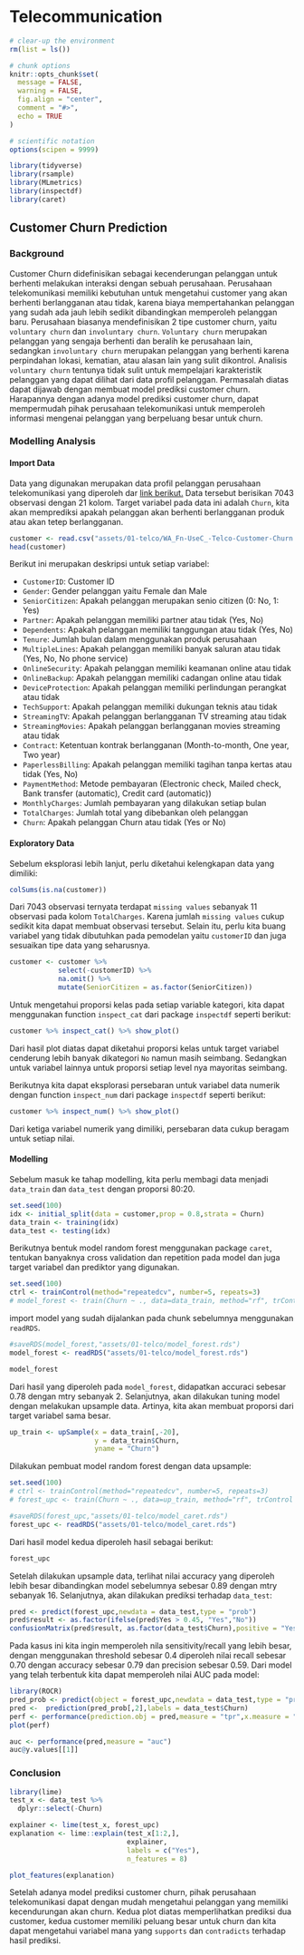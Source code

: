 # Telecommunication

```r
# clear-up the environment
rm(list = ls())

# chunk options
knitr::opts_chunk$set(
  message = FALSE,
  warning = FALSE,
  fig.align = "center",
  comment = "#>",
  echo = TRUE
)

# scientific notation
options(scipen = 9999)
```

```r
library(tidyverse)
library(rsample)
library(MLmetrics)
library(inspectdf)
library(caret)
```


## Customer Churn Prediction

### Background

Customer Churn didefinisikan sebagai kecenderungan pelanggan untuk berhenti melakukan interaksi dengan sebuah perusahaan. Perusahaan telekomunikasi memiliki kebutuhan untuk mengetahui customer yang akan berhenti berlangganan atau tidak, karena biaya mempertahankan pelanggan yang sudah ada jauh lebih sedikit dibandingkan memperoleh pelanggan baru. Perusahaan biasanya mendefinisikan 2 tipe customer churn, yaitu `voluntary churn` dan `involuntary churn`. `Voluntary churn` merupakan pelanggan yang sengaja berhenti dan beralih ke perusahaan lain, sedangkan `involuntary churn` merupakan pelanggan yang berhenti karena perpindahan lokasi, kematian, atau alasan lain yang sulit dikontrol. Analisis `voluntary churn` tentunya tidak sulit untuk mempelajari karakteristik pelanggan yang dapat dilihat dari data profil pelanggan. Permasalah diatas dapat dijawab dengan membuat model prediksi customer churn. Harapannya dengan adanya model prediksi customer churn, dapat mempermudah pihak perusahaan telekomunikasi untuk memperoleh informasi mengenai pelanggan yang berpeluang besar untuk churn.



### Modelling Analysis

#### Import Data

Data yang digunakan merupakan data profil pelanggan perusahaan telekomunikasi yang diperoleh dar [link berikut.](https://www.kaggle.com/blastchar/telco-customer-churn) Data tersebut berisikan 7043 observasi dengan 21 kolom. Target variabel pada data ini adalah `Churn`, kita akan memprediksi apakah pelanggan akan berhenti berlangganan produk atau akan tetep berlangganan.

```r
customer <- read.csv("assets/01-telco/WA_Fn-UseC_-Telco-Customer-Churn.csv")
head(customer)
```

Berikut ini merupakan deskripsi untuk setiap variabel:

* `CustomerID`: Customer ID
* `Gender`: Gender pelanggan yaitu Female dan Male
* `SeniorCitizen`: Apakah pelanggan merupakan senio citizen (0: No, 1: Yes)
* `Partner`: Apakah pelanggan memiliki partner atau tidak (Yes, No)
* `Dependents`: Apakah pelanggan memiliki tanggungan atau tidak (Yes, No)
* `Tenure`: Jumlah bulan dalam menggunakan produk perusahaan
* `MultipleLines`: Apakah pelanggan memiliki banyak saluran atau tidak (Yes, No, No phone service)
* `OnlineSecurity`: Apakah pelanggan memiliki keamanan online atau tidak 
* `OnlineBackup`: Apakah pelanggan memiliki cadangan online atau tidak
* `DeviceProtection`: Apakah pelanggan memiliki perlindungan perangkat atau tidak
* `TechSupport`: Apakah pelanggan memiliki dukungan teknis atau tidak
* `StreamingTV`: Apakah pelanggan berlangganan TV streaming atau tidak
* `StreamingMovies`: Apakah pelanggan berlangganan movies streaming atau tidak
* `Contract`: Ketentuan kontrak berlangganan (Month-to-month, One year, Two year)
* `PaperlessBilling`: Apakah pelanggan memiliki tagihan tanpa kertas atau tidak (Yes, No)
* `PaymentMethod`: Metode pembayaran (Electronic check, Mailed check, Bank transfer (automatic), Credit card (automatic))
* `MonthlyCharges`: Jumlah pembayaran yang dilakukan setiap bulan
* `TotalCharges`: Jumlah total yang dibebankan oleh pelanggan
* `Churn`: Apakah pelanggan Churn atau tidak (Yes or No)

#### Exploratory Data

Sebelum eksplorasi lebih lanjut, perlu diketahui kelengkapan data yang dimiliki:
```r
colSums(is.na(customer))
```

Dari 7043 observasi ternyata terdapat `missing values` sebanyak 11 observasi pada kolom `TotalCharges`. Karena jumlah `missing values` cukup sedikit kita dapat membuat observasi tersebut. Selain itu, perlu kita buang variabel yang tidak dibutuhkan pada pemodelan yaitu `customerID` dan juga sesuaikan tipe data yang seharusnya.
```r
customer <- customer %>% 
            select(-customerID) %>% 
            na.omit() %>% 
            mutate(SeniorCitizen = as.factor(SeniorCitizen)) 
```

Untuk mengetahui proporsi kelas pada setiap variable kategori, kita dapat menggunakan function `inspect_cat` dari package `inspectdf` seperti berikut:
```r
customer %>% inspect_cat() %>% show_plot()
```

Dari hasil plot diatas dapat diketahui proporsi kelas untuk target variabel cenderung lebih banyak dikategori `No` namun masih seimbang. Sedangkan untuk variabel lainnya untuk proporsi setiap level nya mayoritas seimbang.

Berikutnya kita dapat eksplorasi persebaran untuk variabel data numerik dengan function `inspect_num` dari package `inspectdf` seperti berikut:
```r
customer %>% inspect_num() %>% show_plot()
```

Dari ketiga variabel numerik yang dimiliki, persebaran data cukup beragam untuk setiap nilai.

#### Modelling

Sebelum masuk ke tahap modelling, kita perlu membagi data menjadi `data_train` dan `data_test` dengan proporsi 80:20.
```r
set.seed(100)
idx <- initial_split(data = customer,prop = 0.8,strata = Churn)
data_train <- training(idx)
data_test <- testing(idx)
```

Berikutnya bentuk model random forest menggunakan package `caret`, tentukan banyaknya cross validation dan repetition pada model dan juga target variabel dan prediktor yang digunakan.
```r
set.seed(100)
ctrl <- trainControl(method="repeatedcv", number=5, repeats=3)
# model_forest <- train(Churn ~ ., data=data_train, method="rf", trControl = ctrl)
```

import model yang sudah dijalankan pada chunk sebelumnya menggunakan `readRDS`.
```r
#saveRDS(model_forest,"assets/01-telco/model_forest.rds")
model_forest <- readRDS("assets/01-telco/model_forest.rds")
```

```r
model_forest
```

Dari hasil yang diperoleh pada `model_forest`, didapatkan accuraci sebesar 0.78 dengan mtry sebanyak 2. Selanjutnya, akan dilakukan tuning model dengan melakukan upsample data. Artinya, kita akan membuat proporsi dari target variabel sama besar.
```r
up_train <- upSample(x = data_train[,-20],
                     y = data_train$Churn,
                     yname = "Churn")
```

Dilakukan pembuat model random forest dengan data upsample:
```r
set.seed(100)
# ctrl <- trainControl(method="repeatedcv", number=5, repeats=3)
# forest_upc <- train(Churn ~ ., data=up_train, method="rf", trControl = ctrl)
```

```r
#saveRDS(forest_upc,"assets/01-telco/model_caret.rds")
forest_upc <- readRDS("assets/01-telco/model_caret.rds")
```

Dari hasil model kedua diperoleh hasil sebagai berikut:
```r
forest_upc
```

Setelah dilakukan upsample data, terlihat nilai accuracy yang diperoleh lebih besar dibandingkan model sebelumnya sebesar 0.89 dengan mtry sebanyak 16. Selanjutnya, akan dilakukan prediksi terhadap `data_test`:

```r
pred <- predict(forest_upc,newdata = data_test,type = "prob")
pred$result <- as.factor(ifelse(pred$Yes > 0.45, "Yes","No"))
confusionMatrix(pred$result, as.factor(data_test$Churn),positive = "Yes")
```

Pada kasus ini kita ingin memperoleh nila sensitivity/recall yang lebih besar, dengan menggunakan threshold sebesar 0.4 diperoleh nilai recall sebesar 0.70 dengan accuracy sebesar 0.79 dan precision sebesar 0.59. Dari model yang telah terbentuk kita dapat memperoleh nilai AUC pada model:
```r
library(ROCR)
pred_prob <- predict(object = forest_upc,newdata = data_test,type = "prob")
pred <-  prediction(pred_prob[,2],labels = data_test$Churn)
perf <- performance(prediction.obj = pred,measure = "tpr",x.measure = "fpr")
plot(perf)

```

```r
auc <- performance(pred,measure = "auc")
auc@y.values[[1]]
```

### Conclusion


```r
library(lime)
test_x <- data_test %>% 
  dplyr::select(-Churn)

explainer <- lime(test_x, forest_upc)
explanation <- lime::explain(test_x[1:2,],
                             explainer, 
                             labels = c("Yes"),
                             n_features = 8)

plot_features(explanation)
```

Setelah adanya model prediksi customer churn, pihak perusahaan telekomunikasi dapat dengan mudah mengetahui pelanggan yang memiliki kecendurungan akan churn. Kedua plot diatas memperlihatkan prediksi dua customer, kedua customer memiliki peluang besar untuk churn dan kita dapat mengetahui variabel mana yang `supports` dan `contradicts` terhadap hasil prediksi.